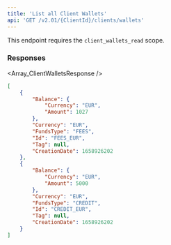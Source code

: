 ```yaml
---
title: 'List all Client Wallets'  
api: 'GET /v2.01/{ClientId}/clients/wallets'  
---
```


  

This endpoint requires the `client_wallets_read` scope.

### Responses  

<AccordionGroup><Accordion title="200">  

<Array_ClientWalletsResponse /></Accordion></AccordionGroup>  

<ResponseExample>  

```json 200  
[
    {
        "Balance": {
            "Currency": "EUR",
            "Amount": 1027
        },
        "Currency": "EUR",
        "FundsType": "FEES",
        "Id": "FEES_EUR",
        "Tag": null,
        "CreationDate": 1658926202
    },
    {
        "Balance": {
            "Currency": "EUR",
            "Amount": 5000
        },
        "Currency": "EUR",
        "FundsType": "CREDIT",
        "Id": "CREDIT_EUR",
        "Tag": null,
        "CreationDate": 1658926202
    }
]  

 ```  

</ResponseExample>  

<RequestExample>  
    <PhpListCardsFingerprint1 />
    <NodeListClientWallets />
    <RubyListClientWallets />
    <ListClientWalletsJava />
    <PythonListAllClientWallets />
    <NetListClientWallets />
</RequestExample>